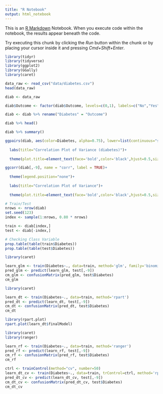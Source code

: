 ```yaml
---
title: "R Notebook"
output: html_notebook
---
```


This is an [R Markdown](http://rmarkdown.rstudio.com) Notebook. When you execute code within the notebook, the results appear beneath the code.

Try executing this chunk by clicking the *Run* button within the chunk or by placing your cursor inside it and pressing *Cmd+Shift+Enter*.

```r
library(tidyr)
library(tidyverse)
library(ggplot2)
library(GGally)
library(caret)
```

```r
data_raw <- read_csv("data/diabetes.csv")
head(data_raw)
```

```r
diab <- data_raw

diab$Outcome <- factor(diab$Outcome, levels=c(0,1), labels=c("No","Yes"))

diab <- diab %>% rename("Diabetes" = "Outcome")

diab %>% head()
```

```r
diab %>% summary()
```

```r
ggpairs(diab, aes(color=Diabetes, alpha=0.75), lower=list(continuous="smooth"))+ theme_bw()+
  
  labs(title="Correlation Plot of Variance (diabetes)")+
  
  theme(plot.title=element_text(face='bold',color='black',hjust=0.5,size=12))
```

```r
ggcorr(diab[,-9], name = "corr", label = TRUE)+
  
  theme(legend.position="none")+
  
  labs(title="Correlation Plot of Variance")+
  
  theme(plot.title=element_text(face='bold',color='black',hjust=0.5,size=12))
```

```r
# Train/Test
nrows <- nrow(diab)
set.seed(123)
index <- sample(1:nrows, 0.80 * nrows)

train <- diab[index,]
test <- diab[-index,]
```

```r
# Checking Class Variable
prop.table(table(train$Diabetes))
prop.table(table(test$Diabetes))
```

```r
library(caret)

learn_glm <- train(Diabetes~., data=train, method='glm', family='binomial')
pred_glm <- predict(learn_glm, test[,-9])
cm_glm <- confusionMatrix(pred_glm, test$Diabetes)
cm_glm
```

```r
library(caret)

learn_dt <- train(Diabetes~., data=train, method='rpart')
pred_dt <- predict(learn_dt, test[,-9])
cm_dt <- confusionMatrix(pred_dt, test$Diabetes)
cm_dt
```

```r
library(rpart.plot)
rpart.plot(learn_dt$finalModel)
```

```r
library(caret)
library(ranger)

learn_rf <- train(Diabetes~., data=train, method='ranger')
pred_rf <- predict(learn_rf, test[,-9])
cm_rf <- confusionMatrix(pred_rf, test$Diabetes)
cm_rf
```

```r
ctrl <- trainControl(method="cv", number=50)
learn_dt_cv <- train(Diabetes~., data=train, trControl=ctrl, method='rpart')
pred_dt_cv <- predict(learn_dt_cv, test[,-9])
cm_dt_cv <- confusionMatrix(pred_dt_cv, test$Diabetes)
cm_dt_cv

```
